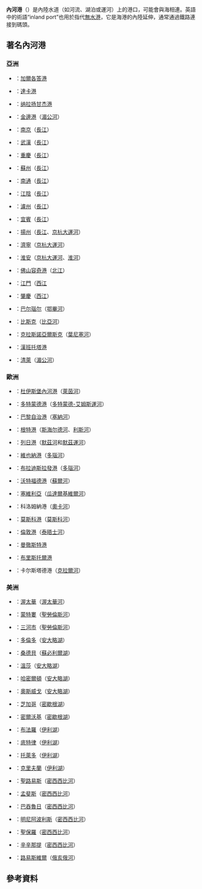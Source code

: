 {{Prose|time=2021-01-27T03:34:13+00:00}}
{{Unreferenced|time=2021-01-27T03:34:13+00:00}}
'''內河港'''（{{lang-en|inland port}}）是內陸水道（如河流、湖泊或運河）上的港口，可能會與海相連。英語中的術語“inland port”也用於指代[[無水港|無水港]]，它是海港的內陸延伸，通常通過鐵路連接到碼頭。

== 著名內河港 ==

=== 亞洲 ===

* {{IND}}：[[加爾各答港|加爾各答港]]
* {{BGD}}：[[達卡港|達卡港]]
* {{BGD}}：[[纳拉扬甘杰港|纳拉扬甘杰港]]
* {{CAM}}：[[金邊港|金邊港]]（[[湄公河|湄公河]]）
* {{CHN}}：[[南京|南京]]（[[長江|長江]]）
* {{CHN}}：[[武漢|武漢]]（[[長江|長江]]）
* {{CHN}}：[[重慶|重慶]]（[[長江|長江]]）
* {{CHN}}：[[蘇州|蘇州]]（[[長江|長江]]）
* {{CHN}}：[[南通|南通]]（[[長江|長江]]）
* {{CHN}}：[[江陰|江陰]]（[[長江|長江]]）
* {{CHN}}：[[瀘州|瀘州]]（[[長江|長江]]）
* {{CHN}}：[[宜賓|宜賓]]（[[長江|長江]]）
* {{CHN}}：[[揚州|揚州]]（[[長江|長江]]、[[京杭大運河|京杭大運河]]）
* {{CHN}}：[[濟寧|濟寧]]（[[京杭大運河|京杭大運河]]）
* {{CHN}}：[[淮安|淮安]]（[[京杭大運河|京杭大運河]]、[[淮河|淮河]]）
* {{CHN}}：[[佛山市|佛山]][[容奇港|容奇港]]（[[北江|北江]]）
* {{CHN}}：[[江門|江門]]（[[西江|西江]]
* {{CHN}}：[[肇慶|肇慶]]（[[西江|西江]]）
* {{RUS}}：[[巴尔瑙尔|巴尔瑙尔]]（[[鄂畢河|鄂畢河]]）
* {{RUS}}：[[比斯克|比斯克]]（[[比亞河|比亞河]]）
* {{RUS}}：[[克拉斯諾亞爾斯克|克拉斯諾亞爾斯克]]（[[葉尼塞河|葉尼塞河]]）
* {{LKA}}：[[漢班托塔港|漢班托塔港]]
* {{THA}}：[[清萊|清萊]]（[[湄公河|湄公河]]）

=== 歐洲 ===

* {{GER}}：[[杜伊斯堡內河港|杜伊斯堡內河港]]（[[萊茵河|萊茵河]]）
* {{GER}}：[[多特蒙德港|多特蒙德港]]（[[多特蒙德-艾姆斯運河|多特蒙德-艾姆斯運河]]）
* {{FRA}}：[[巴黎自治港|巴黎自治港]]（[[塞纳河|塞納河]]）
* {{BEL}}：[[根特港|根特港]]（[[斯海尔德河|斯海尔德河]]、[[利斯河|利斯河]]）
* {{BEL}}：[[列日港|列日港]]（[[默茲河|默茲河]]和[[默茲運河|默茲運河]]）
* {{AUT}}：[[維也納港|維也納港]]（[[多瑙河|多瑙河]]）
* {{SVK}}：[[布拉迪斯拉發港|布拉迪斯拉發港]]（[[多瑙河|多瑙河]]）
* {{IRL}}：[[沃特福德港|沃特福德港]]（[[蘇爾河|蘇爾河]]）
* {{SPN}}：[[塞維利亞|塞維利亞]]（[[瓜達爾基維爾河|瓜達爾基維爾河]]）
* {{RUS}}：科洛姆納港（[[奧卡河|奧卡河]]）
* {{RUS}}：[[莫斯科港|莫斯科港]]（[[莫斯科河|莫斯科河]]）
* {{UK}}：[[倫敦港|倫敦港]]（[[泰晤士河|泰晤士河]]）
* {{UK}}：[[曼徹斯特港|曼徹斯特港]]
* {{UK}}：[[布里斯托爾港|布里斯托爾港]]
* {{SWE}}：卡尔斯塔德港（[[克拉爾河|克拉爾河]]）

=== 美洲 ===
* {{CAN}}：[[渥太華|渥太華]]（[[渥太華河|渥太華河]]）
* {{CAN}}：[[蒙特利尔|蒙特婁]]（[[聖勞倫斯河|聖勞倫斯河]]）
* {{CAN}}：[[三河市_(加拿大)|三河市]]（[[聖勞倫斯河|聖勞倫斯河]]）
* {{CAN}}：[[多倫多|多倫多]]（[[安大略湖|安大略湖]]）
* {{CAN}}：[[桑德貝|桑德貝]]（[[苏必利尔湖|蘇必利爾湖]]）
* {{CAN}}：[[温莎_(安大略省)|溫莎]]（[[安大略湖|安大略湖]]）
* {{CAN}}：[[哈密尔顿_(安大略)|哈密爾頓]]（[[安大略湖|安大略湖]]）
* {{USA}}：[[奧斯威戈_(紐約州)|奧斯威戈]]（[[安大略湖|安大略湖]]）
* {{USA}}：[[芝加哥|芝加哥]]（[[密歇根湖|密歇根湖]]）
* {{USA}}：[[密爾沃基|密爾沃基]]（[[密歇根湖|密歇根湖]]）
* {{USA}}：[[布法羅|布法羅]]（[[伊利湖|伊利湖]]）
* {{USA}}：[[底特律|底特律]]（[[伊利湖|伊利湖]]）
* {{USA}}：[[托莱多_(俄亥俄州)|托萊多]]（[[伊利湖|伊利湖]]）
* {{USA}}：[[克利夫兰|克里夫蘭]]（[[伊利湖|伊利湖]]）
* {{USA}}：[[聖路易斯|聖路易斯]]（[[密西西比河|密西西比河]]）
* {{USA}}：[[孟菲斯_(田納西州)|孟斐斯]]（[[密西西比河|密西西比河]]）
* {{USA}}：[[巴吞鲁日|巴吞魯日]]（[[密西西比河|密西西比河]]）
* {{USA}}：[[明尼阿波利斯|明尼阿波利斯]]（[[密西西比河|密西西比河]]）
* {{USA}}：[[圣保罗_(明尼苏达州)|聖保羅]]（[[密西西比河|密西西比河]]）
* {{USA}}：[[辛辛那提|辛辛那提]]（[[密西西比河|密西西比河]]）
* {{USA}}：[[路易維爾_(肯塔基州)|路易斯維爾]]（[[俄亥俄河|俄亥俄河]]）

== 參考資料 ==
{{Reflist|2}}